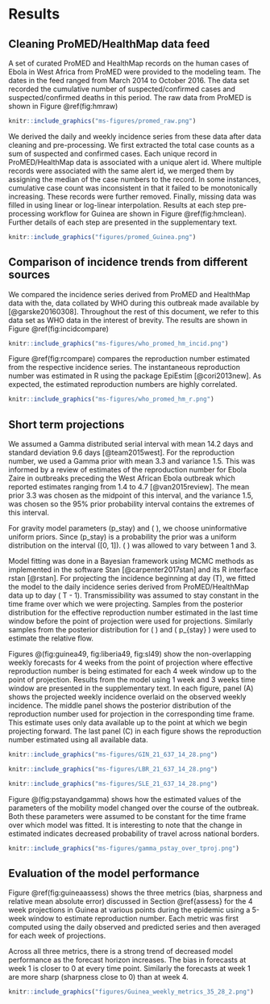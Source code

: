 # Results

## Cleaning ProMED/HealthMap data feed
A set of curated ProMED and HealthMap records on the human cases of 
Ebola in West Africa from ProMED were provided to the modeling
team. The dates in the feed ranged from March 2014 to October 2016.
The data set recorded the cumulative number of suspected/confirmed
cases and suspected/confirmed deaths in this period. 
The raw data from ProMED is shown in Figure \@ref(fig:hmraw)

```r
knitr::include_graphics("ms-figures/promed_raw.png")
```
We derived the daily and weekly incidence series from these data after 
data cleaning and pre-processing. We first extracted the total case
counts as a sum of suspected and confirmed cases. Each unique record 
in ProMED/HealthMap data is associated with a unique alert id.  Where
multiple records were associated with the same alert id, we merged
them by assigning the median of the case numbers to the record. In
some instances, cumulative case count was inconsistent in that it
failed to be monotonically increasing. These records were further 
removed.  Finally, missing data was filled in using linear or log-linear
interpolation. Results at each step pre-processing workflow for Guinea
are shown in Figure \@ref(fig:hmclean). Further details of each step
are presented in the supplementary text.


```r
knitr::include_graphics("figures/promed_Guinea.png")
```

## Comparison of incidence trends from different sources

We compared the incidence series derived from ProMED and HealthMap
data with the, data collated by WHO during this outbreak made
available by [@garske20160308]. Throughout the rest of this document, 
we refer to this data set as WHO data in the interest of brevity.
The results are shown in Figure \@ref(fig:incidcompare)

```r
knitr::include_graphics("ms-figures/who_promed_hm_incid.png")
```

Figure \@ref(fig:rcompare) compares the reproduction number estimated 
from the respective incidence series. The instantaneous reproduction
number was estimated in R using the package EpiEstim [@cori2013new]. 
As expected, the estimated reproduction numbers are highly correlated.


```r
knitr::include_graphics("ms-figures/who_promed_hm_r.png")
```


## Short term projections

We assumed a Gamma distributed serial interval with mean 14.2 
days and standard deviation 9.6 days [@team2015west]. 
For the reproduction number, we used a Gamma prior with mean 
3.3 and variance 1.5. This was informed by a review of 
estimates of the reproduction number for Ebola Zaire in 
outbreaks preceding the West African Ebola outbreak which 
reported estimates ranging from 1.4 to 4.7 [@van2015review]. 
The mean prior 3.3 was chosen as the midpoint of this interval, 
and the variance 1.5, was chosen so the 95% prior probability
interval contains the extremes of this interval.

For gravity model parameters \(p_stay\) and \( \gamma\), we choose
uninformative uniform priors. Since \(p_stay\) is a probability
the prior was a uniform distribution on the interval \([0, 1]\).
\( \gamma \) was allowed to vary between 1 and 3.

Model fitting was done in a Bayesian framework using MCMC
methods as implemented in the software Stan [@carpenter2017stan] 
and its R interface rstan [@rstan]. For projecting the incidence
beginning at day \(T\), we fitted the model to the daily
incidence series derived from ProMED/HealthMap data up to day
\( T - 1\). Transmissibility was assumed to stay constant in the
time frame over which we were projecting. Samples from the 
posterior distribution for the effective reproduction
number estimated in the last time window before the point of
projection were used for projections. Similarly samples from the
posterior distribution for \( \gamma \) and \( p_{stay} \) were
used to estimate the relative flow.

Figures \@(fig:guinea49, fig:liberia49, fig:sl49) show the
non-overlapping weekly forecasts for 4 weeks from the point of 
projection where effective 
reproduction number is being estimated for each 4 week window 
up to the point of projection. Results from the model using
1 week and 3 weeks time window are presented in the supplementary 
text. In each figure, panel (A) shows the projected weekly 
incidence overlaid on the observed weekly incidence. The middle 
panel shows the posterior distribution of the reproduction
number used for projection in the corresponding time frame. This
estimate uses only data available up to the point at which we
begin projecting forward. The last panel (C) in each figure 
shows the reproduction number estimated using all available data.


```r
knitr::include_graphics("ms-figures/GIN_21_637_14_28.png")
```


```r
knitr::include_graphics("ms-figures/LBR_21_637_14_28.png")
```


```r
knitr::include_graphics("ms-figures/SLE_21_637_14_28.png")
```

Figure \@(fig:pstayandgamma) shows how the estimated values of 
the parameters of the mobility model changed over the course of
the outbreak. Both these parameters were assumed to be constant
for the time frame over which model was fitted. It is interesting
to note that the change in estimated indicates decreased probability
of travel across national borders.

```r
knitr::include_graphics("ms-figures/gamma_pstay_over_tproj.png")
```
## Evaluation of the model performance

Figure \@ref(fig:guineaassess) shows the three metrics (bias,
sharpness and relative mean absolute error) discussed in 
Section \@ref{assess} for the 4 week projections in Guinea at various
points during the epidemic using a 5-week window to estimate
reproduction number. Each metric was first computed using the daily
observed and predicted series and then averaged for each week of
projections.

Across all three metrics, there is a strong trend of decreased model
performance as the forecast horizon increases. The bias in forecasts
at week 1 is closer to 0 at every time point. Similarly the forecasts
at week 1 are more sharp (sharpness close to 0) than at week 4.




```r
knitr::include_graphics("figures/Guinea_weekly_metrics_35_28_2.png")
```

